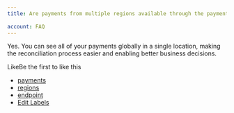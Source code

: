 ```yaml
---
title: Are payments from multiple regions available through the payments reporting endpoint?
                                    
account: FAQ 
---
```

Yes. You can see all of your payments globally in a single location, making the reconciliation process easier and enabling better business decisions.

LikeBe the first to like this

*   [payments](/label/FAQ/payments)
*   [regions](/label/FAQ/regions)
*   [endpoint](/label/FAQ/endpoint)
*   [Edit Labels](# "Edit Labels (Type 'l')")




